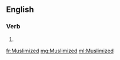 ==English==

===Verb===
{{head|en}}

# {{en-past of|Muslimize}}

[[fr:Muslimized]]
[[mg:Muslimized]]
[[ml:Muslimized]]